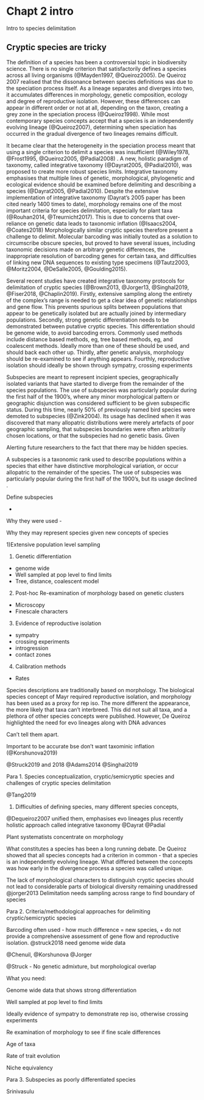 # Chapt 2 intro

Intro to species delimitation

## Cryptic species are tricky



The definition of a species has been a controversial topic in biodiversity science. There is no single criterion that satisfactorily defines a species across all living organisms (@Mayden1997, @Queiroz2005). De Queiroz 2007 realised that the dissonance between species definitions was due to the speciation process itself. As a lineage separates and diverges into two, it accumulates differences in morphology, genetic composition, ecology and degree of reproductive isolation. However, these differences can appear in different order or not at all, depending on the taxon, creating a grey zone in the speciation process (@Queiroz1998). While most contemporary species concepts accept that a species is an independently evolving lineage (@Queiroz2007), determining when speciation has occurred in the gradual divergence of two lineages remains difficult. 

It became clear that the heterogeneity in the speciation process meant that using a single criterion to delimit a species was insufficient (@Wiley1978, @Frost1995, @Queiroz2005, @Padial2008) . A new, holistic paradigm of taxonomy, called integrative taxonomy (@Dayrat2005, @Padial2010), was proposed to create more robust species limits. Integrative taxonomy emphasises that multiple lines of genetic, morphological, phylogenetic and ecological evidence should be examined before delimiting and describing a species (@Dayrat2005, @Padial2010). Despite the extensive implementation of integrative taxonomy (Dayrat's 2005 paper has been cited nearly 1400 times to date), morphology remains one of the most important criteria for species delimitation, especially for plant taxa (@Rouhan2014, @Treurnicht2017). This is due to concerns that over-reliance on genetic data leads to taxonomic inflation (@Isaacs2004, @Coates2018) Morphologically similar cryptic species therefore present a challenge to delimit. Molecular barcoding was initially touted as a solution to circumscribe obscure species, but proved to have several issues, including taxonomic decisions made on arbitrary genetic differences, the inappropriate resolution of barcoding genes for certain taxa, and difficulties of linking new DNA sequences to existing type specimens (@Tautz2003, @Moritz2004, @DeSalle2005, @Goulding2015). 

Several recent studies have created integrative taxonomy protocols for delimitation of cryptic species (@Brown2013, @Jorger13, @Singhal2019, @Fiser2018, @Chaplin2019). Firstly, extensive sampling along the entirety of the complex's range is needed to get a clear idea of genetic relationships and gene flow. This prevents spurious splits between populations that appear to be genetically isolated but are actually joined by intermediary populations. Secondly, strong genetic differentiation needs to be demonstrated between putative cryptic species. This differentiation should be genome wide, to avoid barcoding errors.  Commonly used methods include distance based methods, eg, tree based methods, eg, and coalescent methods. Ideally more than one of these should be used, and should back each other up. Thirdly, after genetic analysis, morphology should be re-examined to see if anything appears. Fourthly, reproductive isolation should ideally be shown through sympatry, crossing experiments  

Subspecies are meant to represent incipient species, geographically isolated variants that have started to diverge from the remainder of the species populations. The use of subspecies was particularly popular during the first half of the 1900's, where any minor morphological pattern or geographic disjunction was considered sufficient to be given subspecific status. During this time, nearly 50% of previously named bird species were demoted to subspecies (@Zink2004). Its usage has declined when it was discovered that many allopatric distributions were merely artefacts of poor geographic sampling, that subspecies boundaries were often arbitrarily chosen locations, or that the subspecies had no genetic basis. Given 



Alerting future researchers to the fact that there may be hidden species.



A subspecies is a taxonomic rank used to describe populations within a species that either have distinctive morphological variation, or occur allopatric to the remainder of the species.  The use of subspecies was particularly popular during the first half of the 1900's, but its usage declined . 

Define subspecies

- 

Why they were used - 

Why they may represent species given new concepts of species



1)Extensive population level sampling





1) Genetic differentiation

- genome wide
- Well sampled at pop level to find limits
- Tree, distance, coalescent model

2) Post-hoc Re-examination of morphology based on genetic clusters

* Microscopy 
* Finescale characters

3) Evidence of reproductive isolation

* sympatry
* crossing experiments
* introgression
* contact zones

4) Calibration methods

* Rates 



Species descriptions are traditionally based on morphology. The biological species concept of Mayr required reproductive isolation, and morphology has been used as a proxy for rep iso. The more different the appearance, the more likely that taxa can't interbreed. This did not suit all taxa, and a plethora of other species concepts were published. However, De Queiroz highlighted the need for evo lineages along with DNA advances  









Can't tell them apart.

Important to be accurate bse don't want taxominic inflation (@Korshunova2019)

@Struck2019 and 2018
@Adams2014
@Singhal2019



Para 1. Species conceptualization, cryptic/semicryptic species and challenges of cryptic species delimitation



@Tang2019 

1) Difficulties of defining species, many different species concepts, 

@Dequeiroz2007 unified them, emphasises evo lineages plus recently holistic approach called integrative taxonomy @Dayrat @Padial

Plant systematists concentrate on morphology\



What constitutes a species has been a long running debate.  De Queiroz showed that all species concepts had a criterion in common - that a species is an independently evolving lineage. What differed between the concepts was how early in the divergence process a species was called unique. 



The lack of morphological characters to distinguish cryptic species should not lead to considerable parts of biological diversity remaining unaddressed @jorger2013 Delimitation needs sampling across range to find boundary of species





Para 2. Criteria/methodological approaches for delimiting cryptic/semicryptic species

Barcoding often used - how much difference = new species, + do not provide a comprehensive assessment of gene flow and reproductive isolation. @struck2018 need genome wide data

@Chenuil, @Korshunova @Jorger



@Struck - No genetic admixture, but morphological overlap



What you need:

Genome wide data that shows strong differentiation

Well sampled at pop level to find limits

Ideally evidence of sympatry to demonstrate rep iso, otherwise crossing experiments

Re examination of morphology to see if fine scale differences

Age of taxa

Rate of trait evolution

Niche equivalency 



Para 3. Subspecies as poorly differentiated species

Srinivasulu



